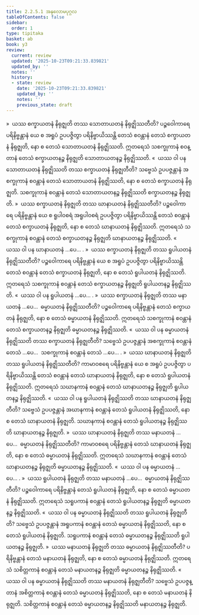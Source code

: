 ```yaml
---
title: 2.2.5.1 အနုလောမပုဂ္ဂလ
tableOfContents: false
sidebar:
  order: 1
type: tipitaka
basket: ab
book: y3
review:
  current: review
  updated: '2025-10-23T09:21:33.839821'
  updated_by: ''
  notes: ''
  history:
  - state: review
    date: '2025-10-23T09:21:33.839821'
    updated_by: ''
    notes: ''
    previous_state: draft
---
```



<ReviewStatus review={frontmatter.review} showDetails={true} />

<HypothesisAnnotation frontmatter={frontmatter} />

<DynamicBreadcrumb />

<Division number="166" book="y3" e="ch" v="33" p="151">

<Paragraph number="1347" book="y3">
»  ယဿ စက္ခာယတနံ နိရုဇ္ဈတိ တဿ သောတာယတနံ နိရုဇ္ဈိဿတီတိ?
</Paragraph>

<Paragraph number="1348" book="y3">
ပဉ္စဝေါကာရေ ပရိနိဗ္ဗန္တာနံ ယေ စ အရူပံ ဥပပဇ္ဇိတွာ ပရိနိဗ္ဗာယိဿန္တိ တေသံ စဝန္တာနံ တေသံ စက္ခာယတနံ နိရုဇ္ဈတိ, နော စ တေသံ သောတာယတနံ နိရုဇ္ဈိဿတိ. ဣတရေသံ သစက္ခုကာနံ စဝန္တာနံ တေသံ စက္ခာယတနဉ္စ နိရုဇ္ဈတိ သောတာယတနဉ္စ နိရုဇ္ဈိဿတိ.
</Paragraph>

<Paragraph number="1349" book="y3">
«  ယဿ ဝါ ပန သောတာယတနံ နိရုဇ္ဈိဿတိ တဿ စက္ခာယတနံ နိရုဇ္ဈတီတိ?
</Paragraph>

<Paragraph number="1350" book="y3">
သဗ္ဗေသံ ဥပပဇ္ဇန္တာနံ အစက္ခုကာနံ စဝန္တာနံ တေသံ သောတာယတနံ နိရုဇ္ဈိဿတိ, နော စ တေသံ စက္ခာယတနံ နိရုဇ္ဈတိ. သစက္ခုကာနံ စဝန္တာနံ တေသံ သောတာယတနဉ္စ နိရုဇ္ဈိဿတိ စက္ခာယတနဉ္စ နိရုဇ္ဈတိ.
</Paragraph>

<Paragraph number="1351" book="y3">
»  ယဿ စက္ခာယတနံ နိရုဇ္ဈတိ တဿ ဃာနာယတနံ နိရုဇ္ဈိဿတီတိ?
</Paragraph>

<Paragraph number="1352" book="y3">
ပဉ္စဝေါကာရေ ပရိနိဗ္ဗန္တာနံ ယေ စ ရူပါဝစရံ အရူပါဝစရံ ဥပပဇ္ဇိတွာ ပရိနိဗ္ဗာယိဿန္တိ တေသံ စဝန္တာနံ တေသံ စက္ခာယတနံ နိရုဇ္ဈတိ, နော စ တေသံ ဃာနာယတနံ နိရုဇ္ဈိဿတိ. ဣတရေသံ သစက္ခုကာနံ စဝန္တာနံ တေသံ စက္ခာယတနဉ္စ နိရုဇ္ဈတိ ဃာနာယတနဉ္စ နိရုဇ္ဈိဿတိ.
</Paragraph>

<Paragraph number="1353" book="y3">
«  ယဿ ဝါ ပန ဃာနာယတနံ …ပေ… .
</Paragraph>

<Paragraph number="1354" book="y3">
»  ယဿ စက္ခာယတနံ နိရုဇ္ဈတိ တဿ ရူပါယတနံ နိရုဇ္ဈိဿတီတိ?
</Paragraph>

<Paragraph number="1355" book="y3">
ပဉ္စဝေါကာရေ ပရိနိဗ္ဗန္တာနံ ယေ စ အရူပံ ဥပပဇ္ဇိတွာ ပရိနိဗ္ဗာယိဿန္တိ တေသံ စဝန္တာနံ တေသံ စက္ခာယတနံ နိရုဇ္ဈတိ, နော စ တေသံ ရူပါယတနံ နိရုဇ္ဈိဿတိ. ဣတရေသံ သစက္ခုကာနံ စဝန္တာနံ တေသံ စက္ခာယတနဉ္စ နိရုဇ္ဈတိ ရူပါယတနဉ္စ နိရုဇ္ဈိဿတိ.
</Paragraph>

<Paragraph number="1356" book="y3">
«  ယဿ ဝါ ပန ရူပါယတနံ …ပေ… .
</Paragraph>

<Paragraph number="1357" book="y3">
»  ယဿ စက္ခာယတနံ နိရုဇ္ဈတိ တဿ မနာယတနံ …ပေ…  ဓမ္မာယတနံ နိရုဇ္ဈိဿတီတိ?
</Paragraph>

<Paragraph number="1358" book="y3">
ပဉ္စဝေါကာရေ ပရိနိဗ္ဗန္တာနံ တေသံ စက္ခာယတနံ နိရုဇ္ဈတိ, နော စ တေသံ ဓမ္မာယတနံ နိရုဇ္ဈိဿတိ. ဣတရေသံ သစက္ခုကာနံ စဝန္တာနံ တေသံ စက္ခာယတနဉ္စ နိရုဇ္ဈတိ ဓမ္မာယတနဉ္စ နိရုဇ္ဈိဿတိ.
</Paragraph>

<Paragraph number="1359" book="y3">
«  ယဿ ဝါ ပန ဓမ္မာယတနံ နိရုဇ္ဈိဿတိ တဿ စက္ခာယတနံ နိရုဇ္ဈတီတိ?
</Paragraph>

<Paragraph number="1360" book="y3">
သဗ္ဗေသံ ဥပပဇ္ဇန္တာနံ အစက္ခုကာနံ စဝန္တာနံ တေသံ …ပေ…  သစက္ခုကာနံ စဝန္တာနံ တေသံ …ပေ… .
</Paragraph>

</Division>
<Division number="167" book="y3" e="ch" v="33" p="152">

<Paragraph number="1361" book="y3">
»  ယဿ ဃာနာယတနံ နိရုဇ္ဈတိ တဿ ရူပါယတနံ နိရုဇ္ဈိဿတီတိ?
</Paragraph>

<Paragraph number="1362" book="y3">
ကာမာဝစရေ ပရိနိဗ္ဗန္တာနံ ယေ စ အရူပံ ဥပပဇ္ဇိတွာ ပရိနိဗ္ဗာယိဿန္တိ တေသံ စဝန္တာနံ တေသံ ဃာနာယတနံ နိရုဇ္ဈတိ, နော စ တေသံ ရူပါယတနံ နိရုဇ္ဈိဿတိ. ဣတရေသံ သဃာနကာနံ စဝန္တာနံ တေသံ ဃာနာယတနဉ္စ နိရုဇ္ဈတိ ရူပါယတနဉ္စ နိရုဇ္ဈိဿတိ.
</Paragraph>

<Paragraph number="1363" book="y3">
«  ယဿ ဝါ ပန ရူပါယတနံ နိရုဇ္ဈိဿတိ တဿ ဃာနာယတနံ နိရုဇ္ဈတီတိ?
</Paragraph>

<Paragraph number="1364" book="y3">
သဗ္ဗေသံ ဥပပဇ္ဇန္တာနံ အဃာနကာနံ စဝန္တာနံ တေသံ ရူပါယတနံ နိရုဇ္ဈိဿတိ, နော စ တေသံ ဃာနာယတနံ နိရုဇ္ဈတိ. သဃာနကာနံ စဝန္တာနံ တေသံ ရူပါယတနဉ္စ နိရုဇ္ဈိဿတိ ဃာနာယတနဉ္စ နိရုဇ္ဈတိ.
</Paragraph>

<Paragraph number="1365" book="y3">
»  ယဿ ဃာနာယတနံ နိရုဇ္ဈတိ တဿ မနာယတနံ …ပေ…  ဓမ္မာယတနံ နိရုဇ္ဈိဿတီတိ?
</Paragraph>

<Paragraph number="1366" book="y3">
ကာမာဝစရေ ပရိနိဗ္ဗန္တာနံ တေသံ ဃာနာယတနံ နိရုဇ္ဈတိ, နော စ တေသံ ဓမ္မာယတနံ နိရုဇ္ဈိဿတိ. ဣတရေသံ သဃာနကာနံ စဝန္တာနံ တေသံ ဃာနာယတနဉ္စ နိရုဇ္ဈတိ ဓမ္မာယတနဉ္စ နိရုဇ္ဈိဿတိ.
</Paragraph>

<Paragraph number="1367" book="y3">
«  ယဿ ဝါ ပန ဓမ္မာယတနံ …ပေ… .
</Paragraph>

</Division>
<Division number="168" book="y3" e="ch" v="33" p="153">

<Paragraph number="1368" book="y3">
»  ယဿ ရူပါယတနံ နိရုဇ္ဈတိ တဿ မနာယတနံ …ပေ…  ဓမ္မာယတနံ နိရုဇ္ဈိဿတီတိ?
</Paragraph>

<Paragraph number="1369" book="y3">
ပဉ္စဝေါကာရေ ပရိနိဗ္ဗန္တာနံ တေသံ ရူပါယတနံ နိရုဇ္ဈတိ, နော စ တေသံ ဓမ္မာယတနံ နိရုဇ္ဈိဿတိ. ဣတရေသံ သရူပကာနံ စဝန္တာနံ တေသံ ရူပါယတနဉ္စ နိရုဇ္ဈတိ ဓမ္မာယတနဉ္စ နိရုဇ္ဈိဿတိ.
</Paragraph>

<Paragraph number="1370" book="y3">
«  ယဿ ဝါ ပန ဓမ္မာယတနံ နိရုဇ္ဈိဿတိ တဿ ရူပါယတနံ နိရုဇ္ဈတီတိ?
</Paragraph>

<Paragraph number="1371" book="y3">
သဗ္ဗေသံ ဥပပဇ္ဇန္တာနံ အရူပကာနံ စဝန္တာနံ တေသံ ဓမ္မာယတနံ နိရုဇ္ဈိဿတိ, နော စ တေသံ ရူပါယတနံ နိရုဇ္ဈတိ. သရူပကာနံ စဝန္တာနံ တေသံ ဓမ္မာယတနဉ္စ နိရုဇ္ဈိဿတိ ရူပါယတနဉ္စ နိရုဇ္ဈတိ.
</Paragraph>

</Division>
<Division number="169" book="y3" e="ch" v="33" p="153">

<Paragraph number="1372" book="y3">
»  ယဿ မနာယတနံ နိရုဇ္ဈတိ တဿ ဓမ္မာယတနံ နိရုဇ္ဈိဿတီတိ?
</Paragraph>

<Paragraph number="1373" book="y3">
ပရိနိဗ္ဗန္တာနံ တေသံ မနာယတနံ နိရုဇ္ဈတိ, နော စ တေသံ ဓမ္မာယတနံ နိရုဇ္ဈိဿတိ. ဣတရေသံ သစိတ္တကာနံ စဝန္တာနံ တေသံ မနာယတနဉ္စ နိရုဇ္ဈတိ ဓမ္မာယတနဉ္စ နိရုဇ္ဈိဿတိ.
</Paragraph>

<Paragraph number="1374" book="y3">
«  ယဿ ဝါ ပန ဓမ္မာယတနံ နိရုဇ္ဈိဿတိ တဿ မနာယတနံ နိရုဇ္ဈတီတိ?
</Paragraph>

<Paragraph number="1375" book="y3">
သဗ္ဗေသံ ဥပပဇ္ဇန္တာနံ အစိတ္တကာနံ စဝန္တာနံ တေသံ ဓမ္မာယတနံ နိရုဇ္ဈိဿတိ, နော စ တေသံ မနာယတနံ နိရုဇ္ဈတိ. သစိတ္တကာနံ စဝန္တာနံ တေသံ ဓမ္မာယတနဉ္စ နိရုဇ္ဈိဿတိ မနာယတနဉ္စ နိရုဇ္ဈတိ.
</Paragraph>
</Division>